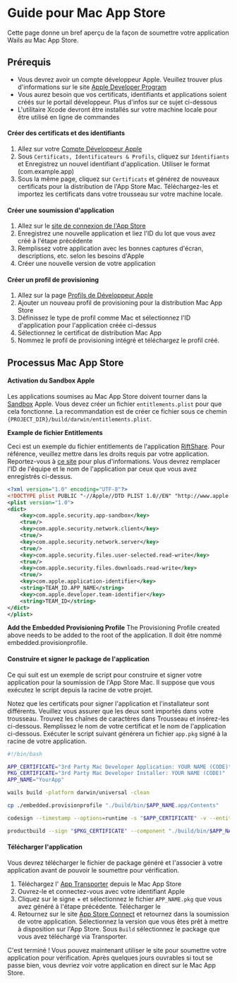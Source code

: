 # Guide pour Mac App Store

Cette page donne un bref aperçu de la façon de soumettre votre application Wails au Mac App Store.

## Prérequis

- Vous devrez avoir un compte développeur Apple. Veuillez trouver plus d'informations sur le site [Apple Developer Program](https://developer.apple.com/support/compare-memberships/)
- Vous aurez besoin que vos certificats, identifiants et applications soient créés sur le portail développeur. Plus d'infos sur ce sujet ci-dessous
- L'utilitaire Xcode devront être installés sur votre machine locale pour être utilisé en ligne de commandes

#### Créer des certificats et des identifiants

1. Allez sur votre [Compte Développeur Apple](https://developer.apple.com/account/)
2. Sous `Certificats, Identificateurs & Profils`, cliquez sur `Identifiants` et Enregistrez un nouvel identifiant d'application. Utiliser le format (com.example.app)
3. Sous la même page, cliquez sur `Certificats` et générez de nouveaux certificats pour la distribution de l'App Store Mac.  Téléchargez-les et importez les certificats dans votre trousseau sur votre machine locale.

#### Créer une soumission d'application

1. Allez sur le [site de connexion de l'App Store](https://appstoreconnect.apple.com/apps)
2. Enregistrez une nouvelle application et liez l'ID du lot que vous avez créé à l'étape précédente
3. Remplissez votre application avec les bonnes captures d'écran, descriptions, etc. selon les besoins d'Apple
4. Créer une nouvelle version de votre application

#### Créer un profil de provisioning
1. Allez sur la page [Profils de Développeur Apple](https://developer.apple.com/account/resources/profiles/list)
2. Ajouter un nouveau profil de provisioning pour la distribution Mac App Store
3. Définissez le type de profil comme Mac et sélectionnez l'ID d'application pour l'application créée ci-dessus
4. Sélectionnez le certificat de distribution Mac App
5. Nommez le profil de provisioning intégré et téléchargez le profil créé.

## Processus Mac App Store

#### Activation du Sandbox Apple

Les applications soumises au Mac App Store doivent tourner dans la [Sandbox](https://developer.apple.com/app-sandboxing/) Apple. Vous devez créer un fichier `entitlements.plist` pour que cela fonctionne. La recommandation est de créer ce fichier sous ce chemin `{PROJECT_DIR}/build/darwin/entitlements.plist`.

**Example de fichier Entitlements**

Ceci est un exemple du fichier entitlements de l'application [RiftShare](https://github.com/achhabra2/riftshare). Pour référence, veuillez mettre dans les droits requis par votre application. Reportez-vous à [ce site](https://developer.apple.com/documentation/bundleresources/entitlements) pour plus d'informations. Vous devrez remplacer l'ID de l'équipe et le nom de l'application par ceux que vous avez enregistrés ci-dessus.

```xml title="entitlements.plist"
<?xml version="1.0" encoding="UTF-8"?>
<!DOCTYPE plist PUBLIC "-//Apple//DTD PLIST 1.0//EN" "http://www.apple.com/DTDs/PropertyList-1.0.dtd">
<plist version="1.0">
<dict>
    <key>com.apple.security.app-sandbox</key>
    <true/>
    <key>com.apple.security.network.client</key>
    <true/>
    <key>com.apple.security.network.server</key>
    <true/>
    <key>com.apple.security.files.user-selected.read-write</key>
    <true/>
    <key>com.apple.security.files.downloads.read-write</key>
    <true/>
    <key>com.apple.application-identifier</key>
    <string>TEAM_ID.APP_NAME</string>
    <key>com.apple.developer.team-identifier</key>
    <string>TEAM_ID</string>
</dict>
</plist>
```

**Add the Embedded Provisioning Profile** The Provisioning Profile created above needs to be added to the root of the application. Il doit être nommé embedded.provisionprofile.

#### Construire et signer le package de l'application

Ce qui suit est un exemple de script pour construire et signer votre application pour la soumission de l'App Store Mac. Il suppose que vous exécutez le script depuis la racine de votre projet.

Notez que les certificats pour signer l'application et l'installateur sont différents. Veuillez vous assurer que les deux sont importés dans votre trousseau. Trouvez les chaînes de caractères dans Trousseau et insérez-les ci-dessous. Remplissez le nom de votre certificat et le nom de l'application ci-dessous. Exécuter le script suivant générera un fichier `app.pkg` signé à la racine de votre application.

```bash title="macappstore-build.sh"
#!/bin/bash

APP_CERTIFICATE="3rd Party Mac Developer Application: YOUR NAME (CODE)"
PKG_CERTIFICATE="3rd Party Mac Developer Installer: YOUR NAME (CODE)"
APP_NAME="YourApp"

wails build -platform darwin/universal -clean

cp ./embedded.provisionprofile "./build/bin/$APP_NAME.app/Contents"

codesign --timestamp --options=runtime -s "$APP_CERTIFICATE" -v --entitlements ./build/darwin/entitlements.plist "./build/bin/$APP_NAME.app"

productbuild --sign "$PKG_CERTIFICATE" --component "./build/bin/$APP_NAME.app" /Applications "./$APP_NAME.pkg"
```

#### Télécharger l'application

Vous devrez télécharger le fichier de package généré et l'associer à votre application avant de pouvoir le soumettre pour vérification.

1. Téléchargez l' [App Transporter](https://apps.apple.com/us/app/transporter/id1450874784) depuis le Mac App Store
2. Ouvrez-le et connectez-vous avec votre identifiant Apple
3. Cliquez sur le signe + et sélectionnez le fichier `APP_NAME.pkg` que vous avez généré à l'étape précédente. Télécharger le
4. Retournez sur le site [App Store Connect](https://appstoreconnect.apple.com/apps) et retournez dans la soumission de votre application. Sélectionnez la version que vous êtes prêt à mettre à disposition sur l'App Store. Sous `Build` sélectionnez le package que vous avez téléchargé via Transporter.

C'est terminé ! Vous pouvez maintenant utiliser le site pour soumettre votre application pour vérification. Après quelques jours ouvrables si tout se passe bien, vous devriez voir votre application en direct sur le Mac App Store. 
